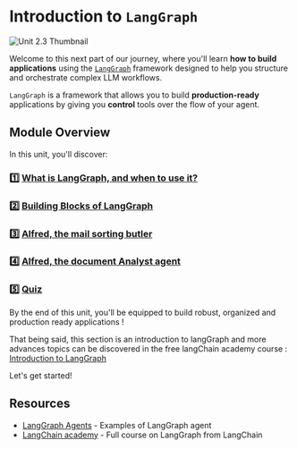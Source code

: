 # Introduction to `LangGraph`

<img src="https://huggingface.co/datasets/agents-course/course-images/resolve/main/en/unit2/LangGraph/LangGraph.png" alt="Unit 2.3 Thumbnail"/>

Welcome to this next part of our journey, where you'll learn **how to build applications** using the [`LangGraph`](https://github.com/langchain-ai/langgraph) framework designed to help you structure and orchestrate complex LLM workflows.

`LangGraph` is a framework that allows you to build **production-ready** applications by giving you **control** tools over the flow of your agent.

## Module Overview

In this unit, you'll discover:

### 1️⃣ [What is LangGraph, and when to use it?](./when_to_use_langgraph)
### 2️⃣ [Building Blocks of LangGraph](./building_blocks)
### 3️⃣ [Alfred, the mail sorting butler](./first_graph)
### 4️⃣ [Alfred, the document Analyst agent](./document_analysis_agent)
### 5️⃣ [Quiz](./quizz1)

By the end of this unit, you'll be equipped to build robust, organized and production ready applications ! 

That being said, this section is an introduction to langGraph and more advances topics can be discovered in the free langChain academy course : [Introduction to LangGraph](https://academy.langchain.com/courses/intro-to-langgraph)

Let's get started!

## Resources

- [LangGraph Agents](https://langchain-ai.github.io/langgraph/) - Examples of LangGraph agent
- [LangChain academy](https://academy.langchain.com/courses/intro-to-langgraph) - Full course on LangGraph from LangChain